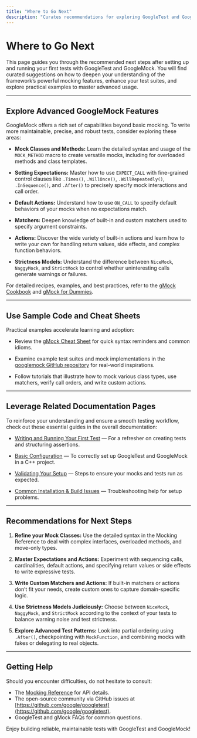```yaml
---
title: "Where to Go Next"
description: "Curates recommendations for exploring GoogleTest and GoogleMock’s advanced features, linking to the Primer, Cookbook, sample code, and external documentation sites to encourage continual learning."
---
```


# Where to Go Next

This page guides you through the recommended next steps after setting up and running your first tests with GoogleTest and GoogleMock. You will find curated suggestions on how to deepen your understanding of the framework’s powerful mocking features, enhance your test suites, and explore practical examples to master advanced usage.

---

## Explore Advanced GoogleMock Features

GoogleMock offers a rich set of capabilities beyond basic mocking. To write more maintainable, precise, and robust tests, consider exploring these areas:

- **Mock Classes and Methods:** Learn the detailed syntax and usage of the `MOCK_METHOD` macro to create versatile mocks, including for overloaded methods and class templates.

- **Setting Expectations:** Master how to use `EXPECT_CALL` with fine-grained control clauses like `.Times()`, `.WillOnce()`, `.WillRepeatedly()`, `.InSequence()`, and `.After()` to precisely specify mock interactions and call order.

- **Default Actions:** Understand how to use `ON_CALL` to specify default behaviors of your mocks when no expectations match.

- **Matchers:** Deepen knowledge of built-in and custom matchers used to specify argument constraints.

- **Actions:** Discover the wide variety of built-in actions and learn how to write your own for handling return values, side effects, and complex function behaviors.

- **Strictness Models:** Understand the difference between `NiceMock`, `NaggyMock`, and `StrictMock` to control whether uninteresting calls generate warnings or failures.

For detailed recipes, examples, and best practices, refer to the [gMock Cookbook](https://google.github.io/googletest/gmock_cook_book.html) and [gMock for Dummies](https://google.github.io/googletest/gmock_for_dummies.html).

---

## Use Sample Code and Cheat Sheets

Practical examples accelerate learning and adoption:

- Review the [gMock Cheat Sheet](https://google.github.io/googletest/gmock_cheat_sheet.html) for quick syntax reminders and common idioms.

- Examine example test suites and mock implementations in the [googlemock GitHub repository](https://github.com/google/googletest) for real-world inspirations.

- Follow tutorials that illustrate how to mock various class types, use matchers, verify call orders, and write custom actions.

---

## Leverage Related Documentation Pages

To reinforce your understanding and ensure a smooth testing workflow, check out these essential guides in the overall documentation:

- [Writing and Running Your First Test](../getting-started/initial-configuration-validation/writing-first-test) — For a refresher on creating tests and structuring assertions.

- [Basic Configuration](../getting-started/initial-configuration-validation/basic-configuration) — To correctly set up GoogleTest and GoogleMock in a C++ project.

- [Validating Your Setup](../getting-started/initial-configuration-validation/validating-installation) — Steps to ensure your mocks and tests run as expected.

- [Common Installation & Build Issues](../getting-started/troubleshooting-support/common-issues) — Troubleshooting help for setup problems.

---

## Recommendations for Next Steps

1. **Refine your Mock Classes:** Use the detailed syntax in the Mocking Reference to deal with complex interfaces, overloaded methods, and move-only types.

2. **Master Expectations and Actions:** Experiment with sequencing calls, cardinalities, default actions, and specifying return values or side effects to write expressive tests.

3. **Write Custom Matchers and Actions:** If built-in matchers or actions don’t fit your needs, create custom ones to capture domain-specific logic.

4. **Use Strictness Models Judiciously:** Choose between `NiceMock`, `NaggyMock`, and `StrictMock` according to the context of your tests to balance warning noise and test strictness.

5. **Explore Advanced Test Patterns:** Look into partial ordering using `.After()`, checkpointing with `MockFunction`, and combining mocks with fakes or delegating to real objects.

---

## Getting Help

Should you encounter difficulties, do not hesitate to consult:

- The [Mocking Reference](../api-reference/mocking-apis/creating-mocks) for API details.
- The open-source community via GitHub issues at [https://github.com/google/googletest](https://github.com/google/googletest).
- GoogleTest and gMock FAQs for common questions.

Enjoy building reliable, maintainable tests with GoogleTest and GoogleMock!
